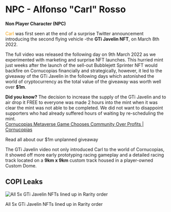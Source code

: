# NPC - Alfonso "Carl" Rosso

**Non Player Character (NPC)**  

<span style="color:#f59e0b;">Carl</span> was first seen at the end of a surprise Twitter announcement introducing the second flying vehicle -the **GTi Javelin NFT**, on March 8th 2022.  

The full video was released the following day on 9th March 2022 as we experimented with marketing and surprise NFT launches. This hurried mint just weeks after the launch of the sell-out Bubblejett Sprinter NFT would backfire on Cornucopias financially and strategically, however, it led to the giveaway of the GTi Javelin in the following days which astonished the world of cryptocurrency as the total value of the giveaway was worth well over **$1m**.  

<div class="note-box success">
  <strong>Did you know?</strong>  
  The decision to increase the supply of the GTi Javelin and to air drop it FREE to everyone was made 2 hours into the mint when it was clear the mint was not able to be completed. We did not want to disappoint supporters who had already suffered hours of waiting by re-scheduling the mint.
</div>  

<div class="link-box">
  <a href="https://cornucopias.io/blog/cornucopias-metaverse-game-chooses-community-over-profits" target="_blank">
    Cornucopias Metaverse Game Chooses Community Over Profits | Cornucopias
  </a>
</div>  

<p class="img-caption">Read all about our $1m unplanned giveaway</p>  

The GTi Javelin video not only introduced Carl to the world of Cornucopias, it showed off more early prototyping racing gameplay and a detailed racing track located on a **9km x 9km** custom track housed in a player-owned Custom Dome.  



## COPI Leaks  

<div class="img-center">
  <img src="/images/npc/carl-gti-lineup.avif" alt="All 5x GTi Javelin NFTs lined up in Rarity order" />
  <p class="img-caption">All 5x GTi Javelin NFTs lined up in Rarity order</p>
</div>

